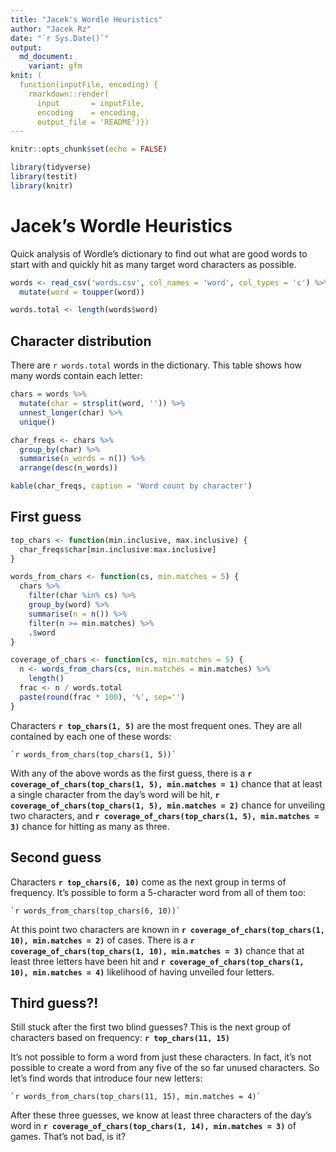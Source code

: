 ```yaml
---
title: "Jacek's Wordle Heuristics"
author: "Jacek Rz"
date: "`r Sys.Date()`"
output:
  md_document:
    variant: gfm
knit: (
  function(inputFile, encoding) { 
    rmarkdown::render( 
      input       = inputFile, 
      encoding    = encoding,     
      output_file = 'README')})
---
```


```r
knitr::opts_chunk$set(echo = FALSE)

library(tidyverse)
library(testit)
library(knitr)
```

# Jacek's Wordle Heuristics
Quick analysis of Wordle's dictionary to find out
what are good words to start with and quickly
hit as many target word characters as possible.

```r
words <- read_csv('words.csv', col_names = 'word', col_types = 'c') %>%
  mutate(word = toupper(word))

words.total <- length(words$word)
```

## Character distribution
There are `r words.total` words in the dictionary.
This table shows how many words contain each letter:
```r
chars = words %>% 
  mutate(char = strsplit(word, '')) %>% 
  unnest_longer(char) %>% 
  unique()

char_freqs <- chars %>% 
  group_by(char) %>%
  summarise(n_words = n()) %>% 
  arrange(desc(n_words))

kable(char_freqs, caption = 'Word count by character')

```


## First guess
```r
top_chars <- function(min.inclusive, max.inclusive) {
  char_freqs$char[min.inclusive:max.inclusive]
}

words_from_chars <- function(cs, min.matches = 5) {
  chars %>% 
    filter(char %in% cs) %>% 
    group_by(word) %>% 
    summarise(n = n()) %>% 
    filter(n >= min.matches) %>% 
    .$word
}

coverage_of_chars <- function(cs, min.matches = 5) {
  n <- words_from_chars(cs, min.matches = min.matches) %>% 
    length()
  frac <- n / words.total
  paste(round(frac * 100), '%', sep='')
}
```

Characters **`r top_chars(1, 5)`** are the most frequent ones.
They are all contained by each one of these words:

```
`r words_from_chars(top_chars(1, 5))`
```

With any of the above words as the first guess,
there is a **`r coverage_of_chars(top_chars(1, 5), min.matches = 1)`** chance that at least a single character from
the day's word will be hit, **`r coverage_of_chars(top_chars(1, 5), min.matches = 2)`** chance for unveiling two characters,
and **`r coverage_of_chars(top_chars(1, 5), min.matches = 3)`** chance for hitting as many as three.

## Second guess
Characters **`r top_chars(6, 10)`** come as the next group in terms of frequency.
It's possible to form a 5-character word from all of them too:

```
`r words_from_chars(top_chars(6, 10))`
```

At this point two characters are known in **`r coverage_of_chars(top_chars(1, 10), min.matches = 2)`** of cases.
There is a **`r coverage_of_chars(top_chars(1, 10), min.matches = 3)`** chance that at least three letters
have been hit and **`r coverage_of_chars(top_chars(1, 10), min.matches = 4)`** likelihood of having unveiled
four letters.

## Third guess?!
Still stuck after the first two blind guesses? This is the next group of characters based on frequency:
**`r top_chars(11, 15)`**

It's not possible to form a word from just these characters.
In fact, it's not possible to create a word from any five of the so far unused characters.
So let's find words that introduce four new letters:

```
`r words_from_chars(top_chars(11, 15), min.matches = 4)`
```

After these three guesses, we know at least three characters of the day's word
in **`r coverage_of_chars(top_chars(1, 14), min.matches = 3)`** of games.
That's not bad, is it?